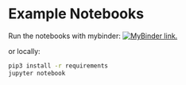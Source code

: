 # Example Notebooks

Run the notebooks with mybinder:
<a href="https://mybinder.org/v2/gh/nasa-impact/veda-documentation/HEAD"><img src="https://mybinder.org/badge_logo.svg" alt="MyBinder link." target="_blank"></a>

or locally:

```bash
pip3 install -r requirements
jupyter notebook
```
